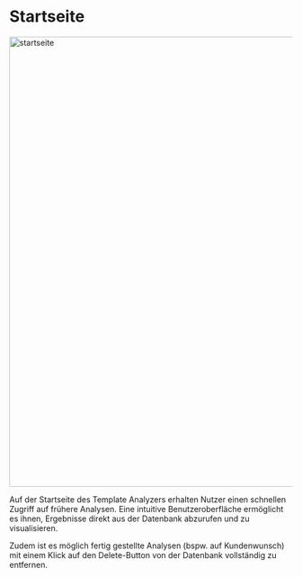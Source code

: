 # Startseite

<img src="/startseite.png" alt="startseite" width="800" />

Auf der Startseite des Template Analyzers erhalten Nutzer einen schnellen Zugriff auf frühere Analysen. Eine intuitive Benutzeroberfläche ermöglicht es ihnen, Ergebnisse direkt aus der Datenbank abzurufen und zu visualisieren.

Zudem ist es möglich fertig gestellte Analysen (bspw. auf Kundenwunsch) mit einem Klick auf den Delete-Button von der Datenbank vollständig zu entfernen.

